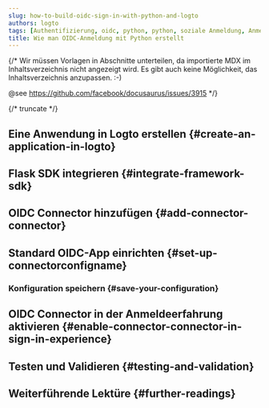 ```yaml
---
slug: how-to-build-oidc-sign-in-with-python-and-logto
authors: logto
tags: [Authentifizierung, oidc, python, python, soziale Anmeldung, Anmeldung, Login]
title: Wie man OIDC-Anmeldung mit Python erstellt
---
```


{/*
  Wir müssen Vorlagen in Abschnitte unterteilen, da importierte MDX im Inhaltsverzeichnis nicht angezeigt wird.
  Es gibt auch keine Möglichkeit, das Inhaltsverzeichnis anzupassen. :-)

  @see https://github.com/facebook/docusaurus/issues/3915
*/}




{/* truncate */}

<Intro connector={connector} sdk="Python" link="https://www.python.org" />

## Eine Anwendung in Logto erstellen \{#create-an-application-in-logto}

<CreateApplication type="Traditionelle Webanwendung" framework="Flask" />

## Flask SDK integrieren \{#integrate-framework-sdk}

<IntegrateSdk />

## OIDC Connector hinzufügen \{#add-connector-connector}

<AddSocialConnector connector={connector} framework="Flask" />

## Standard OIDC-App einrichten \{#set-up-connectorconfigname}

<ConnectorGuide />

### Konfiguration speichern \{#save-your-configuration}

<SaveYourConfiguration connector={connector} />

## OIDC Connector in der Anmeldeerfahrung aktivieren \{#enable-connector-connector-in-sign-in-experience}

<EnableSocialConnector connector={connector} />

## Testen und Validieren \{#testing-and-validation}

<TestingAndValidation connector={connector} sdk="Python" />

## Weiterführende Lektüre \{#further-readings}

<FurtherReadings />